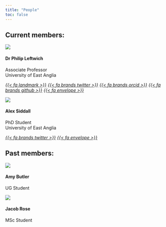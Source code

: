 ```yaml
---
title: "People"
toc: false
---
```


::: {.grid}

::: {.g-col-12 #sec-curr}
## Current members: {#sec-curr}
:::

::: {.g-col-12 .g-col-md-4}
<div class="card h-100">
<div class="card-body d-flex flex-column position-relative">
<img src="images/leftwich.jpg" class="card-img-top">
<h4 class="card-title">Dr Philip Leftwich</h4>
<p class="card-subtitle">Associate Professor<br>
University of East Anglia</p>
<div class="card-text text-center">
</div>
<div class="text-center">
<a href="https://research-portal.uea.ac.uk/en/persons/philip-leftwich"><i>{{< fa landmark >}}</i></a>
<a href="https://twitter.com/PhilipLeftwich"><i>{{< fa brands twitter >}}</i></a>
<a href="https://orcid.org/0000-0001-9500-6592"><i>{{< fa brands orcid >}}</i></a>
<a href="https://github.com/philip-leftwich"><i>{{< fa brands github >}}</i></a>
<a href="mailto:p.leftwich@uea.ac.uk"><i>{{< fa envelope >}}</i></a>
</div>
</div>
</div>
:::

::: {.g-col-12 .g-col-md-4}
<div class="card h-100">
<div class="card-body d-flex flex-column position-relative">
<img src="images/Alex_profile.jpg" class="card-img-top">
<h4 class="card-title">Alex Siddall</h4>
<p class="card-subtitle">PhD Student<br>
University of East Anglia</p>
<div class="card-text text-center">
</div>
<div class="text-center">
<a href="https://twitter.com/alx_sdd"><i>{{< fa brands twitter >}}</i></a>
<a href="mailto:a.siddall@uea.ac.uk"><i>{{< fa envelope >}}</i></a>
</div>
</div>
</div>

:::


::: {.g-col-12 #sec-past}
## Past members: {#sec-past}
:::


::: {.g-col-12 .g-col-md-4}
<div class="card h-100">
<div class="card-body d-flex flex-column position-relative">
<img src="images/Amy_B.jpeg" class="card-img-top">
<h4 class="card-title">Amy Butler</h4>
<p class="card-subtitle">UG Student</p>
<div class="card-text text-center">
</div>
<div class="text-center">
</div>
</div>
</div>

:::

::: {.g-col-12 .g-col-md-4}
<div class="card h-100">
<div class="card-body d-flex flex-column position-relative">
<img src="images/blank.png" class="card-img-top">
<h4 class="card-title">Jacob Rose</h4>
<p class="card-subtitle">MSc Student</p>
<div class="card-text text-center">
</div>
<div class="text-center">
</div>
</div>
</div>

:::


:::
